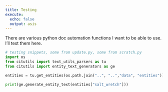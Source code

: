 ```yaml
---
title: Testing
execute: 
  echo: false
  output: asis
---
```


There are various python doc automation functions I want to be able to use. I'll test them here.

```python
# testing snippets, some from update.py, some from scratch.py
import os
from citutils import text_utils_parsers as tu
from citutils import entity_text_generators as ge

entities = tu.get_entities(os.path.join("..", "..","data", "entities"))

print(ge.generate_entity_text(entities["salt_wretch"]))

```